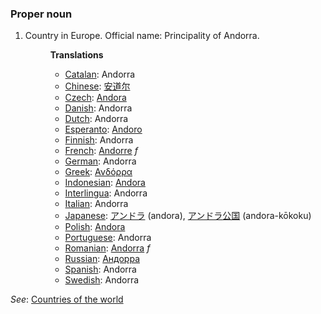 ===Proper noun===

# Country in Europe. Official name: Principality of Andorra.
#:'''Translations'''
#:*[[Catalan]]: Andorra
#:*[[Chinese]]: [[安道尔]]
#:*[[Czech]]: [[Andora]]
#:*[[Danish]]: Andorra
#:*[[Dutch]]: Andorra
#:*[[Esperanto]]: [[Andoro]]
#:*[[Finnish]]: Andorra
#:*[[French]]: [[Andorre]] ''f''
#:*[[German]]: Andorra
#:*[[Greek]]: [[Ανδόρρα]]
#:*[[Indonesian]]: [[Andora]]
#:*[[Interlingua]]: Andorra
#:*[[Italian]]: Andorra
#:*[[Japanese]]: [[アンドラ]] (andora), [[アンドラ]][[公国]] (andora-kōkoku)
#:*[[Polish]]: [[Andora]]
#:*[[Portuguese]]: Andorra
#:*[[Romanian]]: [[Andorra]] ''f''
#:*[[Russian]]: [[Андорра]]
#:*[[Spanish]]: Andorra
#:*[[Swedish]]: Andorra

''See'': [[Countries of the world]]